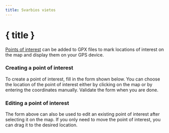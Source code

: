 ```yaml
---
title: Svarbios vietos
---
```


<script>
</script>

# <MapPin size="24" class="inline-block" style="margin-bottom: 5px" /> { title }

[Points of interest](../gpx) can be added to GPX files to mark locations of interest on the map and display them on your GPS device.

### Creating a point of interest

To create a point of interest, fill in the form shown below.
You can choose the location of the point of interest either by clicking on the map or by entering the coordinates manually.
Validate the form when you are done.

<div class="flex flex-row justify-center">
    <Waypoint class="text-foreground p-3 border rounded-md shadow-lg" />
</div>

### Editing a point of interest

The form above can also be used to edit an existing point of interest after selecting it on the map.
If you only need to move the point of interest, you can drag it to the desired location.

